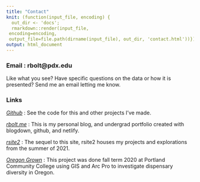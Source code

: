 ```yaml
---
title: "Contact"
knit: (function(input_file, encoding) {
  out_dir <- 'docs';
  rmarkdown::render(input_file,
 encoding=encoding,
 output_file=file.path(dirname(input_file), out_dir, 'contact.html'))})
output: html_document
---
```


### Email : rbolt@pdx.edu 

Like what you see? Have specific questions on the data or how it is presented? Send me an email letting me know.

### Links  

*[Github](https://github.com/rbolt13)* : See the code for this and other projects I've made. 

*[rbolt.me](https://www.rbolt.me/)* : This is my personal blog, and undergrad portfolio created with blogdown, github, and netlify. 

*[rsite2](https://rbolt13.github.io/rsite2)* : The sequel to this site, rsite2 houses my projects and explorations from the summer of 2021. 

*[Oregon Grown](https://rbolt13.github.io/Oregon-Grown/)* : This project was done fall term 2020 at Portland Community College using GIS and Arc Pro to investigate dispensary diversity in Oregon. 

